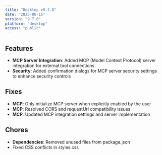 ```yaml
---
title: "Desktop v9.7.0"
date: "2025-08-15"
version: "9.7.0"
platform: "desktop"
access: "public"
---
```




## Features

- **MCP Server Integration**: Added MCP (Model Context Protocol) server integration for external tool connections
- **Security**: Added confirmation dialogs for MCP server security settings to enhance security controls

## Fixes

- **MCP**: Only initialize MCP server when explicitly enabled by the user
- **MCP**: Resolved CORS and requestUrl compatibility issues
- **MCP**: Updated MCP integration settings and server implementation

## Chores

- **Dependencies**: Removed unused files from package.json
- Fixed CSS conflicts in styles.css